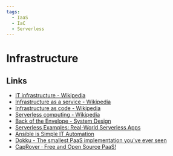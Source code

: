 ```yaml
---
tags:
  - IaaS
  - IaC
  - Serverless
---
```


# Infrastructure

## Links

- [IT infrastructure - Wikipedia](https://en.wikipedia.org/wiki/IT_infrastructure)
- [Infrastructure as a service - Wikipedia](https://en.wikipedia.org/wiki/Infrastructure_as_a_service)
- [Infrastructure as code - Wikipedia](https://en.wikipedia.org/wiki/Infrastructure_as_code)
- [Serverless computing - Wikipedia](https://en.wikipedia.org/wiki/Serverless_computing)
- [Back of the Envelope - System Design](https://systemdesign.one/back-of-the-envelope)
- [Serverless Examples: Real-World Serverless Apps](https://www.serverless.com/examples/)
- [Ansible is Simple IT Automation](https://www.ansible.com/)
- [Dokku - The smallest PaaS implementation you've ever seen](https://dokku.com/)
- [CapRover · Free and Open Source PaaS!](https://caprover.com/)
